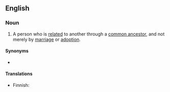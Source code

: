 ==English==

===Noun===
{{en-noun}}

# A person who is [[related]] to another through a [[common ancestor]], and not merely by [[marriage]] or [[adoption]].

====Synonyms====
* {{l|en|blood relation}}

====Translations====
{{trans-top|person}}
* Finnish: {{t|fi|verisukulainen}}
{{trans-mid}}
{{trans-bottom}}